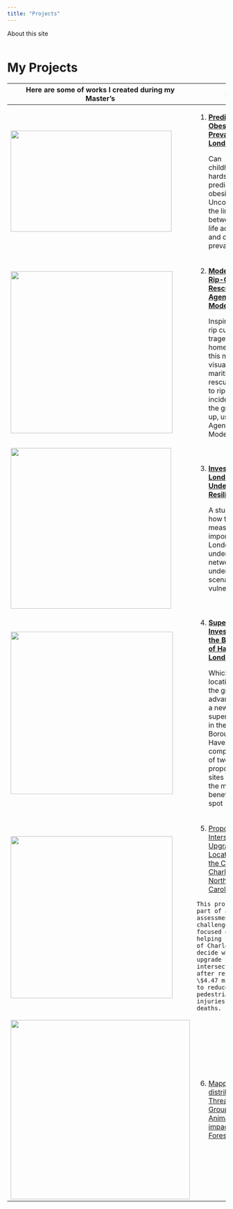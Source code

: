```yaml
---
title: "Projects"
---
```


About this site

```         
```

# My Projects

+--------------------------------------------------------------+-----------------------------------------------------------------------------------------------------------------------------------------------------------------------------------------------------------------+
| Here are some of works I created during my Master's          | :                                                                                                                                                                                                               |
+==============================================================+=================================================================================================================================================================================================================+
| ![](images/project1-thumbnail.jpg){width="371" height="233"} | 1.  [**Predicting Obesity Prevalence in London**](project1.qmd)                                                                                                                                                 |
|                                                              |                                                                                                                                                                                                                 |
|                                                              |     Can childhood hardships predict obesity? Uncovering the link between early life adversity and obesity prevalence                                                                                            |
+--------------------------------------------------------------+-----------------------------------------------------------------------------------------------------------------------------------------------------------------------------------------------------------------+
| ![](images/project2-thumbnail.jpg){width="373"}              | 2.  [**Modelling Rip-Current Rescue using Agent-Based Modelling**](project2.qmd)                                                                                                                                |
|                                                              |                                                                                                                                                                                                                 |
|                                                              |     Inspired by a rip current tragedy in my hometown, this model visualizes maritime rescue related to rip current incidents from the ground up, using Agent-Based Modelling.                                   |
+--------------------------------------------------------------+-----------------------------------------------------------------------------------------------------------------------------------------------------------------------------------------------------------------+
| ![](images/project3-thumbnail.jpg){width="370"}              | 3.  [**Investigating London's Underground Resilience**](project3.qmd)                                                                                                                                           |
|                                                              |                                                                                                                                                                                                                 |
|                                                              |     A study on how to measure the importance of London's underground network under various scenarios of vulnerabilities.                                                                                        |
+--------------------------------------------------------------+-----------------------------------------------------------------------------------------------------------------------------------------------------------------------------------------------------------------+
| ![](images/project4-thumbnail.jpg){width="374"}              | 4.  [**Supermarket Investment in the Borough of Havering, London**](project4.qmd)                                                                                                                               |
|                                                              |                                                                                                                                                                                                                 |
|                                                              |     Which location offers the greatest advantage for a new supermarket in the Borough of Havering? A comparison of two proposed sites to find the most beneficial spot                                          |
+--------------------------------------------------------------+-----------------------------------------------------------------------------------------------------------------------------------------------------------------------------------------------------------------+
| ![](images/project5-thumbnail.jpg){width="373"}              | 5.   [Proposing Intersection Upgrade Locations in the City of Charlotte, North Carolina](project5.qmd)                                                                                                          |
|                                                              |                                                                                                                                                                                                                 |
|                                                              |     This project is part of a GIS assessment challenge, focused on helping the City of Charlotte decide where to upgrade intersections after receiving \$4.47 million to reduce pedestrian injuries and deaths. |
+--------------------------------------------------------------+-----------------------------------------------------------------------------------------------------------------------------------------------------------------------------------------------------------------+
| ![](images/project6-thumbnail.jpg){width="413"}              | 6. [Mapping the distribution of Threatened Group Animals impacted by Forest Loss](project6.qmd)                                                                                                                 |
+--------------------------------------------------------------+-----------------------------------------------------------------------------------------------------------------------------------------------------------------------------------------------------------------+
